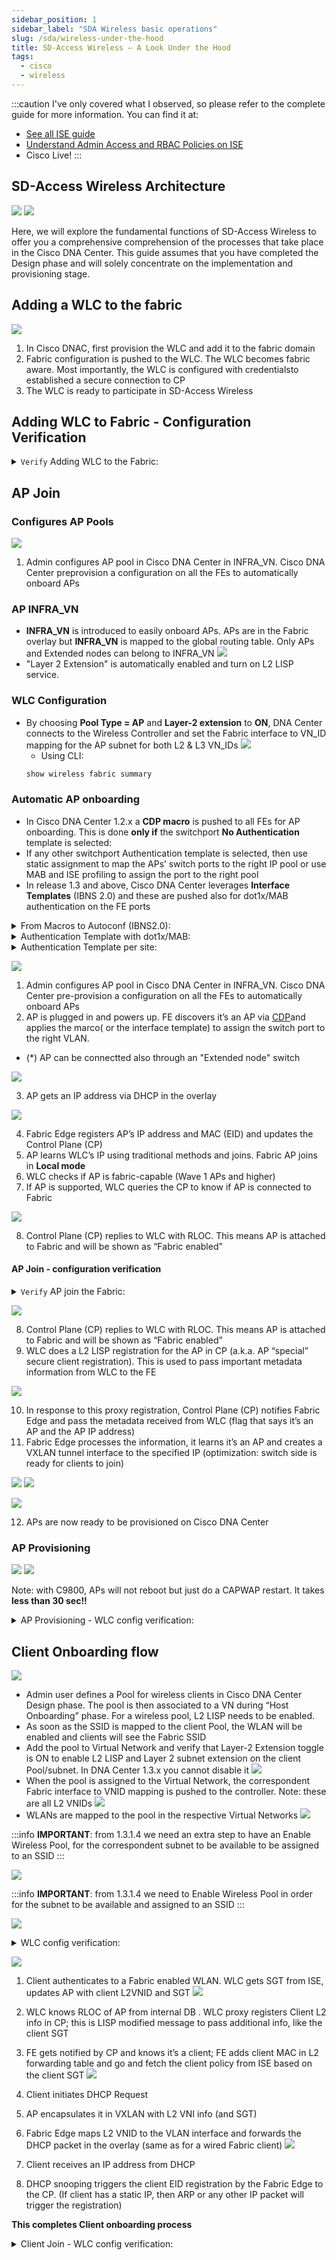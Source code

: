 ```yaml
---
sidebar_position: 1
sidebar_label: "SDA Wireless basic operations"
slug: /sda/wireless-under-the-hood
title: SD-Access Wireless – A Look Under the Hood
tags:
  - cisco
  - wireless
---
```


:::caution
I've only covered what I observed, so please refer to the complete guide for more information.
You can find it at:
  - [See all ISE guide](https://www.cisco.com/en/US/docs/security/ise/1.0/user_guide/ise10_man_identities.html#wp1054550)
  - [Understand Admin Access and RBAC Policies on ISE](https://www.cisco.com/c/en/us/support/docs/security/identity-services-engine/200891-Understanding-Admin-Access-and-RBAC-Poli.html?dtid=osscdc000283)
  - Cisco Live!
:::
## SD-Access Wireless Architecture
![](./img/sda_wireless_simple_architecture.webp)
![](./img/sda_wireless_architecture_dataplane.webp)


Here, we will explore the fundamental functions of SD-Access Wireless to offer you a comprehensive comprehension of the processes that take place in the Cisco DNA Center. This guide assumes that you have completed the Design phase and will solely concentrate on the implementation and provisioning stage.

## Adding a WLC to the fabric
![](./img/adding_wlc_to_fabric.webp)

1. In Cisco DNAC, first provision the <Highlight color="#25c2a0">WLC</Highlight> and add it to the fabric domain
2. Fabric configuration is pushed to the WLC. The WLC becomes fabric aware. Most importantly, the WLC is configured with credentialsto established a secure connection to CP
3. The WLC is ready to participate in SD-Access Wireless

## Adding WLC to Fabric - Configuration Verification
<details>
  <summary><code>Verify</code> Adding WLC to the Fabric:</summary>
<Tabs>
  <TabItem value="gui" label="In GUI" default>
    <img
      src={require('./img/verified_wlc_added_2_fabric.webp').default}
      alt="AP Join - configuration verification"/>
  </TabItem>
  <TabItem value="cli" label="In CLI">
    Using command: <CodeBlock language="bash">{`show wireless fabric summary`}</CodeBlock>
    Result: <br />
    <img
      src={require('./img/verify_using_cli_WLC.webp').default}
      alt="Verify WLC enabled in Fabric"/>
  </TabItem>
</Tabs>
</details>

## AP Join

### Configures AP Pools
![](./img/ap_join_flow.webp)
1. Admin configures AP pool in Cisco DNA Center in <Highlight color="#F1C93B">INFRA_VN</Highlight>. Cisco DNA Center preprovision a configuration on all the FEs to automatically onboard APs

### AP INFRA_VN
- **INFRA_VN** is introduced to easily onboard APs. APs are in the Fabric overlay but **INFRA_VN** is mapped to the global routing table. Only APs and Extended nodes can belong to INFRA_VN
![](./img/INFRA_VN_info.webp)
- "Layer 2 Extension" is automatically enabled and turn on L2 LISP service.

### WLC Configuration
- By choosing **Pool Type = AP** and **Layer-2 extension** to **ON**, DNA Center connects to the Wireless Controller and set the Fabric interface to VN_ID mapping for the AP subnet for both L2 & L3 VN_IDs
![](./img/WLC_configuration_UI_L2L3_VNID_Pool.webp)
  - Using CLI: 
  ```bash
  show wireless fabric summary
  ```

### Automatic AP onboarding
- In Cisco DNA Center 1.2.x a **CDP macro** is pushed to all FEs for AP onboarding. This is done **only if** the switchport **No Authentication** template is selected:
- If any other switchport Authentication template is selected, then use static assignment to map the APs’ switch ports to the right IP pool or use MAB and ISE profiling to assign the port to the right pool
- In release 1.3 and above, Cisco DNA Center leverages **Interface Templates** (IBNS 2.0) and these are pushed also for dot1x/MAB authentication on the FE ports

<details>
  <summary>From Macros to Autoconf (IBNS2.0):</summary>
    <img
      src={require('./img/from_macro_to_Autoconf.webp').default}
      alt="From Macros to Autoconf (IBNS2.0)"/>
</details>

<details>
  <summary>Authentication Template with dot1x/MAB:</summary>
    <img
      src={require('./img/authentication_dot1x_MAB.webp').default}
      alt="Authentication Template with dot1x/MAB"/>
    <img
      src={require('./img/authentication_dot1x_MAB_1.webp').default}
      alt="Authentication Template with dot1x/MAB"/>
    - (*) MAB: MAC Authentication Bypass
      <img src={require('./img/authentication_dot1x_MAB_2.webp').default} alt="Authentication Template with dot1x/MAB" />
</details>

<details>
  <summary>Authentication Template per site:</summary>
  - Authentication Template per site level <br />
  - Does not affect the global level Authentication Template parameters <br />
  - Settings will be applied to all FE ports unless overridden by static port assignment
</details>

![](./img/ap_join_flow_1.webp)

1. Admin configures AP pool in Cisco DNA Center in INFRA_VN. Cisco DNA Center pre-provision a configuration on all the FEs to automatically onboard APs 
2. AP is plugged in and powers up. FE discovers it’s an AP via [CDP](https://www.cisco.com/c/en/us/td/docs/cloud-systems-management/network-automation-and-management/dna-center/2-3-5/user_guide/b_cisco_dna_center_ug_2_3_5/b_cisco_dna_center_ug_2_3_5_chapter_010.html#task_sjb_pzg_2z:~:text=Network%20Using%20LLDP-,Discover%20Your%20Network%20Using%20CDP,-You%20can%20discover)and applies the marco( or the interface template) to assign the switch port to the right VLAN.
- (*) AP can be connectted also through an "Extended node" switch

![](./img/ap_join_flow_2.webp)

3. AP gets an IP address via DHCP in the overlay

![](./img/ap_join_flow_3.webp)

4. Fabric Edge registers AP’s IP address and MAC (EID) and updates the Control Plane (CP)
5. AP learns WLC’s IP using traditional methods and joins. Fabric AP joins in **Local mode**
6. WLC checks if AP is fabric-capable (Wave 1 APs and higher)
7. If AP is supported, WLC queries the CP to know if AP is connected to Fabric

![](./img/ap_join_flow_4.webp)

8. Control Plane (CP) replies to WLC with RLOC. This means AP is attached to Fabric and will be shown as “Fabric enabled”

#### AP Join - configuration verification
<details>
  <summary><code>Verify</code> AP join the Fabric:</summary>
<Tabs>
  <TabItem value="gui" label="In GUI" default>
    <img
      src={require('./img/ap_join_config_verification.webp').default}
      alt="AP Join - configuration verification"/>
  - If Fabric Status is not “Enabled”, check the communication between WLC and CP
  </TabItem>
  <TabItem value="cli" label="In CLI">
    Using command: <CodeBlock language="bash">{`show ...`}</CodeBlock>
    Result: updating...
  </TabItem>
</Tabs>
</details>

![](./img/ap_join_flow_5.webp)

8. Control Plane (CP) replies to WLC with RLOC. This means AP is attached to Fabric and will be shown as “Fabric enabled”
9. WLC does a L2 LISP registration for the AP in CP (a.k.a. AP “special” secure client registration). This is used to pass important metadata information from WLC to the FE

![](./img/ap_join_flow_6.webp)

10. In response to this proxy registration, Control Plane (CP) notifies Fabric Edge and pass the metadata received from WLC (flag that says it’s an AP and the AP IP address)
11. Fabric Edge processes the information, it learns it’s an AP and creates a VXLAN tunnel interface to the specified IP (optimization: switch side is ready for clients to join)

![](./img/ap_join_flow_6_verification.webp)
![](./img/ap_join_flow_6_verification_2.webp)

![](./img/ap_join_flow_7.webp)

12. APs are now ready to be provisioned on Cisco DNA Center

### AP Provisioning
![](./img/ap_provisioning_1.webp)
![](./img/ap_provisioning_2.webp)

Note: with C9800, APs will not reboot but just do a CAPWAP restart. It takes **less than 30 sec!!**

<details>
  <summary>AP Provisioning - WLC config verification:</summary>
    - APs are configured with the Policy and Site tags for Fabric
    <img
      src={require('./img/ap_provisioning_WLC_verification.webp').default}
      alt="AP Provisioning - WLC config verification"/>
    - For C9800, the Policy tag identifies which SSIDs are broadcasted by the AP and with what policy, the Site tag identifies the site characteristic. <br />
    - In AireOS, the APs are assigned to the AP Group 
</details>

## Client Onboarding flow
![](./img/client_onboarding_1.webp)

- Admin user defines a Pool for wireless clients in Cisco DNA Center Design phase. The pool is then associated to a VN during “Host Onboarding” phase. For a wireless pool, L2 LISP needs to be enabled. 
- As soon as the SSID is mapped to the client Pool, the WLAN will be enabled and clients will see the Fabric SSID
- Add the pool to Virtual Network and verify that Layer-2 Extension toggle is ON to enable L2 LISP and Layer 2 subnet extension on the client Pool/subnet. In DNA Center 1.3.x you cannot disable it
![](./img/client_onboarding_2.webp)
- When the pool is assigned to the Virtual Network, the correspondent Fabric interface to VNID mapping is pushed to the controller. Note: <Highlight color="#FF52A2">these are all L2 VNIDs</Highlight>
![](./img/client_onboarding_wlc_verification.webp)
- WLANs are mapped to the pool in the respective Virtual Networks
![](./img/client_onboarding_3.webp)

:::info
**IMPORTANT**: from 1.3.1.4 we need an extra step to have an Enable Wireless Pool, for the correspondent subnet to be available to be assigned to an SSID
:::

![](./img/client_onboarding_4.webp)

:::info
**IMPORTANT**: from 1.3.1.4 we need to Enable Wireless Pool in order for the subnet to be available and assigned to an SSID
:::

![](./img/client_onboarding_5.webp)

<details>
  <summary>WLC config verification:</summary>
    <img
      src={require('./img/client_onboarding_wlc_verification_2.webp').default}
      alt="Client Onboarding - WLC config verification"/>
    - The Fabric WLANs are now in enable state and clients can join
      <img
      src={require('./img/client_onboarding_wlc_verification_3.webp').default}
      alt="Client Onboarding - WLC config verification"/>
</details>

![](./img/client_join_1.webp)

1. Client authenticates to a Fabric enabled WLAN. WLC gets SGT from ISE, updates AP with client L2VNID and SGT
![](./img/client_join_2.webp)

2. WLC knows RLOC of AP from internal DB . WLC proxy registers Client L2 info in CP; this is LISP modified message to pass additional info, like the client SGT
3. FE gets notified by CP and knows it’s a client; FE adds client MAC in L2 forwarding table and go and fetch the client policy from ISE based on the client SGT
![](./img/client_join_3.webp)

4. Client initiates DHCP Request
5. AP encapsulates it in VXLAN with L2 VNI info (and SGT)
6. Fabric Edge maps L2 VNID to the VLAN interface and forwards the DHCP packet in the overlay (same as for a wired Fabric client)
![](./img/client_join_4.webp)

7. Client receives an IP address from DHCP
8. DHCP snooping triggers the client EID registration by the Fabric Edge to the CP. (If client has a static IP, then ARP or any other IP packet will trigger the registration)

**This completes Client onboarding process**

<details>
  <summary>Client Join - WLC config verification:</summary>
    <img
      src={require('./img/client_join_wlc_verification.webp').default}
      alt="Client Join - WLC config verification"/>
</details>

